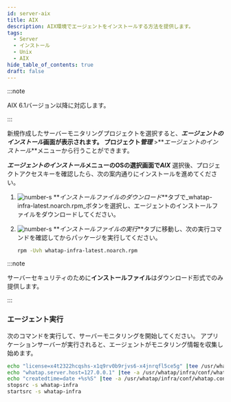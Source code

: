 ```yaml
---
id: server-aix
title: AIX
description: AIX環境でエージェントをインストールする方法を提供します。
tags:
  - Server
  - インストール
  - Unix
  - AIX
hide_table_of_contents: true
draft: false
---
```


:::note 

AIX 6.1バージョン以降に対応します。

:::

新規作成したサーバーモニタリングプロジェクトを選択すると、**_エージェントのインストール_**画面が表示されます。 プロジェクト**_管理_** >**_エージェントのインストール_**メニューから行うことができます。

<ImgLang img='server-install-unx-aix.png' desc='サーバーモニタリング AIX'/>

**_エージェントのインストール_**メニューのOSの選択画面で**_AIX_** 選択後、プロジェクトアクセスキーを確認したら、次の案内通りにインストールを進めてください。 

1. ![number-s](/img/number-02.png) **_インストールファイルのダウンロード_**タブで_whatap-infra-latest.noarch.rpm_ボタンを選択し、エージェントのインストールファイルをダウンロードしてください。

2. ![number-s](/img/number-03.png) **_インストールファイルの実行_**タブに移動し、次の実行コマンドを確認してからパッケージを実行してください。

   ```bash
   rpm -Uvh whatap-infra-latest.noarch.rpm
   ```

:::note 

サーバーセキュリティのために**インストールファイル**はダウンロード形式でのみ提供します。

:::

### エージェント実行

次のコマンドを実行して、サーバーモニタリングを開始してください。 アプリケーションサーバーが実行されると、エージェントがモニタリング情報を収集し始めます。 

```bash
echo "license=x4t2322hcqshs-x1q9rv0b9rjvs6-x4jnrqfl5ce5g" |tee /usr/whatap/infra/conf/whatap.conf
echo "whatap.server.host=127.0.0.1" |tee -a /usr/whatap/infra/conf/whatap.conf
echo "createdtime=date +%s%S" |tee -a /usr/whatap/infra/conf/whatap.conf
stopsrc -s whatap-infra
startsrc -s whatap-infra
```

